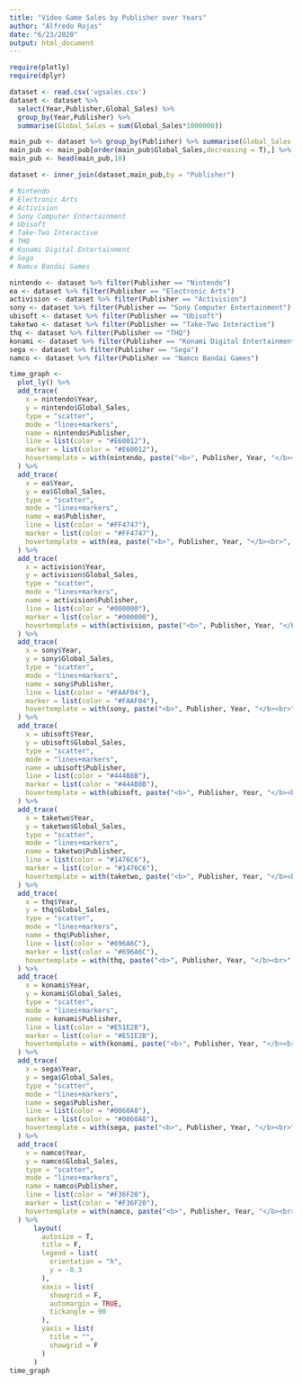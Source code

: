 ---
title: "Video Game Sales by Publisher over Years"
author: "Alfredo Rojas"
date: "6/23/2020"
output: html_document
---

```{r setup, include=F}
require(plotly)
require(dplyr)
```


```{r vgsales, warning=F, message= F, echo = F, include = F}
dataset <- read.csv('vgsales.csv')
dataset <- dataset %>% 
  select(Year,Publisher,Global_Sales) %>%
  group_by(Year,Publisher) %>%
  summarise(Global_Sales = sum(Global_Sales*1000000))

main_pub <- dataset %>% group_by(Publisher) %>% summarise(Global_Sales = sum(Global_Sales))
main_pub <- main_pub[order(main_pub$Global_Sales,decreasing = T),] %>% select(Publisher)
main_pub <- head(main_pub,10)

dataset <- inner_join(dataset,main_pub,by = "Publisher")

# Nintendo				
# Electronic Arts				
# Activision				
# Sony Computer Entertainment				
# Ubisoft				
# Take-Two Interactive				
# THQ				
# Konami Digital Entertainment				
# Sega				
# Namco Bandai Games

nintendo <- dataset %>% filter(Publisher == "Nintendo")
ea <- dataset %>% filter(Publisher == "Electronic Arts")
activision <- dataset %>% filter(Publisher == "Activision")
sony <- dataset %>% filter(Publisher == "Sony Computer Entertainment")
ubisoft <- dataset %>% filter(Publisher == "Ubisoft")
taketwo <- dataset %>% filter(Publisher == "Take-Two Interactive")
thq <- dataset %>% filter(Publisher == "THQ")
konami <- dataset %>% filter(Publisher == "Konami Digital Entertainment")
sega <- dataset %>% filter(Publisher == "Sega")
namco <- dataset %>% filter(Publisher == "Namco Bandai Games")

```


```{r plot, warning=F, message= F, echo = F}

time_graph <- 
  plot_ly() %>%
  add_trace(
    x = nintendo$Year,
    y = nintendo$Global_Sales,
    type = "scatter",
    mode = "lines+markers",
    name = nintendo$Publisher,
    line = list(color = "#E60012"),
    marker = list(color = "#E60012"),
    hovertemplate = with(nintendo, paste("<b>", Publisher, Year, "</b><br>", "Sales:", scales::comma(Global_Sales), "<extra></extra>"))
  ) %>%
  add_trace(
    x = ea$Year,
    y = ea$Global_Sales,
    type = "scatter",
    mode = "lines+markers",
    name = ea$Publisher,
    line = list(color = "#FF4747"),
    marker = list(color = "#FF4747"),
    hovertemplate = with(ea, paste("<b>", Publisher, Year, "</b><br>", "Sales:", scales::comma(Global_Sales), "<extra></extra>"))
  ) %>%
  add_trace(
    x = activision$Year,
    y = activision$Global_Sales,
    type = "scatter",
    mode = "lines+markers",
    name = activision$Publisher,
    line = list(color = "#000000"),
    marker = list(color = "#000000"),
    hovertemplate = with(activision, paste("<b>", Publisher, Year, "</b><br>", "Sales:", scales::comma(Global_Sales), "<extra></extra>"))
  ) %>%
  add_trace(
    x = sony$Year,
    y = sony$Global_Sales,
    type = "scatter",
    mode = "lines+markers",
    name = sony$Publisher,
    line = list(color = "#FAAF04"),
    marker = list(color = "#FAAF04"),
    hovertemplate = with(sony, paste("<b>", Publisher, Year, "</b><br>", "Sales:", scales::comma(Global_Sales), "<extra></extra>"))
  ) %>%
  add_trace(
    x = ubisoft$Year,
    y = ubisoft$Global_Sales,
    type = "scatter",
    mode = "lines+markers",
    name = ubisoft$Publisher,
    line = list(color = "#444B8B"),
    marker = list(color = "#444B8B"),
    hovertemplate = with(ubisoft, paste("<b>", Publisher, Year, "</b><br>", "Sales:", scales::comma(Global_Sales), "<extra></extra>"))
  ) %>%
  add_trace(
    x = taketwo$Year,
    y = taketwo$Global_Sales,
    type = "scatter",
    mode = "lines+markers",
    name = taketwo$Publisher,
    line = list(color = "#1476C6"),
    marker = list(color = "#1476C6"),
    hovertemplate = with(taketwo, paste("<b>", Publisher, Year, "</b><br>", "Sales:", scales::comma(Global_Sales), "<extra></extra>"))
  ) %>%
  add_trace(
    x = thq$Year,
    y = thq$Global_Sales,
    type = "scatter",
    mode = "lines+markers",
    name = thq$Publisher,
    line = list(color = "#696A6C"),
    marker = list(color = "#696A6C"),
    hovertemplate = with(thq, paste("<b>", Publisher, Year, "</b><br>", "Sales:", scales::comma(Global_Sales), "<extra></extra>"))
  ) %>%
  add_trace(
    x = konami$Year,
    y = konami$Global_Sales,
    type = "scatter",
    mode = "lines+markers",
    name = konami$Publisher,
    line = list(color = "#E51E2B"),
    marker = list(color = "#E51E2B"),
    hovertemplate = with(konami, paste("<b>", Publisher, Year, "</b><br>", "Sales:", scales::comma(Global_Sales), "<extra></extra>"))
  ) %>%
  add_trace(
    x = sega$Year,
    y = sega$Global_Sales,
    type = "scatter",
    mode = "lines+markers",
    name = sega$Publisher,
    line = list(color = "#0060A8"),
    marker = list(color = "#0060A8"),
    hovertemplate = with(sega, paste("<b>", Publisher, Year, "</b><br>", "Sales:", scales::comma(Global_Sales), "<extra></extra>"))
  ) %>%
  add_trace(
    x = namco$Year,
    y = namco$Global_Sales,
    type = "scatter",
    mode = "lines+markers",
    name = namco$Publisher,
    line = list(color = "#F36F20"),
    marker = list(color = "#F36F20"),
    hovertemplate = with(namco, paste("<b>", Publisher, Year, "</b><br>", "Sales:", scales::comma(Global_Sales), "<extra></extra>"))
  ) %>%
      layout(
        autosize = T,
        title = F,
        legend = list(
          orientation = "h",
          y = -0.3
        ),
        xaxis = list(
          showgrid = F,
          automargin = TRUE,
          tickangle = 90
        ),
        yaxis = list(
          title = "",
          showgrid = F
        )
      )
time_graph
  
```


